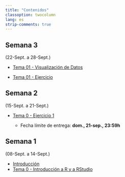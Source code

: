 ```yaml
---
title: "Contenidos"
classoption: twocolumn
lang: es
strip-comments: true
---
```


<!--

  * [Tema 11 - Aprendizaje No Supervisado](docs/Tema11.qmd)

  * [Tema 11 - Ejemplo 1](docs/Tema11ej1.qmd)

  * [Tema 12 - Análisis de Texto](docs/Tema12.qmd)


-->

<!--

## Semana 14
(16-Dic. a 22-Dic.)

  * [Ejemplo de **Proyecto Final**](docs/Proyect01.qmd)

## Semana 14
(09-Dic. a 15-Dic.)

  * [Tema 10 - Más algoritmos de aprendizaje supervisado](docs/Tema10.qmd)

  * [Tema 10 - Ejemplo 1](docs/Tema10ej1.qmd)

## Semana 13
(02-Dic. a 08-Dic.)

  * [Tema 08 - Ejercicio 2](docs/Tema08ej2.qmd)
    - Fecha límite de entrega: **dom., 15-dic., 23:59h**

  * [Tema 09 - Métodos basados en árboles](docs/Tema09.qmd)

  * [Tema 09 - Ejemplo 1](docs/Tema09ej1.qmd)

## Semana 12
(25-Nov. a 01-Dic.)

  * [Tema 08 - Ejemplo 1](docs/Tema08ej1.qmd)

## Semana 11
(18-Nov. a 24-Nov.)

  * [Tema 07 - Selección y Regularización](docs/Tema07.qmd)
  * [Tema 08 - Modelización con `tidymodels`](docs/Tema08.qmd)

## Semana 10
(11-Nov. a 17-Nov.)

  * [Tema 06 - Ejercicio 1](docs/Tema06ej1.qmd)
    - Fecha límite de entrega: **dom., 08-dic., 23:59h**

## Semana 9
(4-Nov. a 10-Nov.)

  * [Tema 05 - Ejercicio](docs/Tema05ej1.qmd)
    - Fecha límite de entrega: **dom., 17-nov., 23:59h**
  * [Tema 06 - Modelización: métodos estadísticos](docs/Tema06.qmd)

## Semana 8
(28-Oct. a 3-Nov.)

  * [Tema 05 - Análisis Exploratorio de Datos](docs/Tema05.qmd)

## Semana 7
(21-Oct. a 27-Oct.)

  * [Tema 03 - Ejercicio](docs/Tema03ej.qmd)

  * [Tema 04 - Introducción a Quarto](docs/Tema04.qmd)
  * [Tema 04 - Ejercicio](docs/Tema04ej.qmd)
    - Fecha límite de entrega: **dom., 03-nov., 23:59h**

## Semana 6
(14-Oct. a 20-Oct.)

  * [Tema 03 - Datos relacionales](docs/Tema03.qmd)

## Semana 5
(07-Oct. a 13-Oct.)

  * [Tema 02 - Ejercicio 1](docs/Tema02ej1.qmd)

## Semana 4
(30-Sept. a 6-Oct.)

  * [Tema 02 - Tratamiento de Datos](docs/Tema02.qmd)


-->

## Semana 3
(22-Sept. a 28-Sept.)

  * [Tema 01 - Visualización de Datos](docs/Tema01.qmd)

  * [Tema 01 - Ejercicio](docs/Tema01ej.qmd)
<!--
    - Fecha límite de entrega: **dom., 06-oct., 23:59h**
*********************************************************************
-->

## Semana 2
(15-Sept. a 21-Sept.)

  * [Tema 0 - Ejercicio 1](docs/Tema00ej1.qmd)

    - Fecha límite de entrega: **dom., 21-sep., 23:59h**


## Semana 1
(08-Sept. a 14-Sept.)

  * [Introducción](docs/0Intro.qmd)
  * [Tema 0 - Introducción a R y a RStudio](docs/Tema00.qmd)

<!--

-->

